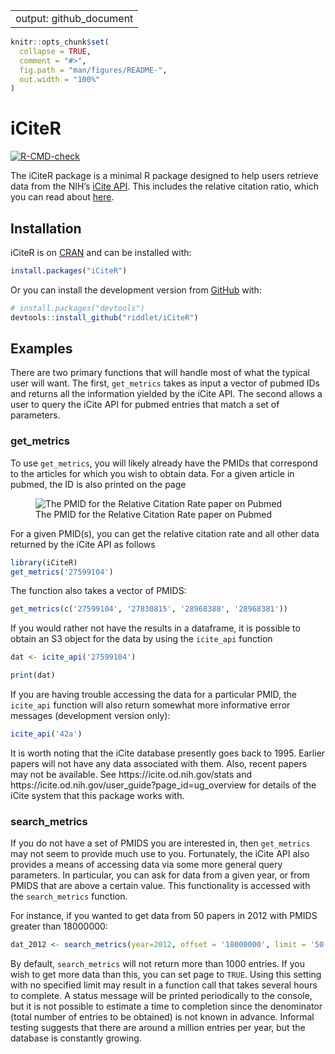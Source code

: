 
---
output: github_document
---

<!-- README.md is generated from README.Rmd. Please edit that file -->

```r
knitr::opts_chunk$set(
  collapse = TRUE,
  comment = "#>",
  fig.path = "man/figures/README-",
  out.width = "100%"
)
```
# iCiteR

<!-- badges: start -->
[![R-CMD-check](https://github.com/riddlet/iCiteR/actions/workflows/R-CMD-check.yaml/badge.svg)](https://github.com/riddlet/iCiteR/actions/workflows/R-CMD-check.yaml)
<!-- badges: end -->

The iCiteR package is a minimal R package designed to help users retrieve data from the NIH's [iCite API](https://icite.od.nih.gov/api). This includes the relative citation ratio, which you can read about [here](https://journals.plos.org/plosbiology/article?id=10.1371/journal.pbio.1002541).

## Installation

iCiteR is on [CRAN](https://CRAN.R-project.org) and can be installed with:

``` r
install.packages("iCiteR")
```

Or you can install the development version from [GitHub](https://github.com/) with:

``` r
# install.packages("devtools")
devtools::install_github("riddlet/iCiteR")
```
## Examples

There are two primary functions that will handle most of what the typical user will want. The first, `get_metrics` takes as input a vector of pubmed IDs and returns all the information yielded by the iCite API. The second allows a user to query the iCite API for pubmed entries that match a set of parameters.

### get_metrics
To use `get_metrics`, you will likely already have the PMIDs that correspond to the articles for which you wish to obtain data. For a given article in pubmed, the ID is also printed on the page

![The PMID for the Relative Citation Rate paper on Pubmed](vignettes/RCR_PMID.jpg)

For a given PMID(s), you can get the relative citation rate and all other data returned by the iCite API as follows

```r
library(iCiteR)
get_metrics('27599104')
```

The function also takes a vector of PMIDS:

```r
get_metrics(c('27599104', '27830815', '28968388', '28968381'))
```

If you would rather not have the results in a dataframe, it is possible to obtain an S3 object for the data by using the `icite_api` function

```r
dat <- icite_api('27599104')

print(dat)
```

If you are having trouble accessing the data for a particular PMID, the `icite_api` function will also return somewhat more informative error messages (development version only):

```r
icite_api('42a')
```

It is worth noting that the iCite database presently goes back to 1995. Earlier papers will not have any data associated with them. Also, recent papers may not be available. See https://icite.od.nih.gov/stats and https://icite.od.nih.gov/user_guide?page_id=ug_overview for details of the iCite system that this package works with.

### search_metrics
If you do not have a set of PMIDS you are interested in, then `get_metrics` may not seem to provide much use to you. Fortunately, the iCite API also provides a means of accessing data via some more general query parameters. In particular, you can ask for data from a given year, or from PMIDS that are above a certain value. This functionality is accessed with the `search_metrics` function.

For instance, if you wanted to get data from 50 papers in 2012 with PMIDS greater than 18000000:

```r
dat_2012 <- search_metrics(year=2012, offset = '18000000', limit = '50')
```

By default, `search_metrics` will not return more than 1000 entries. If you wish to get more data than this, you can set page to `TRUE`. Using this setting with no specified limit may result in a function call that takes several hours to complete. A status message will be printed periodically to the console, but it is not possible to estimate a time to completion since the denominator (total number of entries to be obtained) is not known in advance. Informal testing suggests that there are around a million entries per year, but the database is constantly growing.
